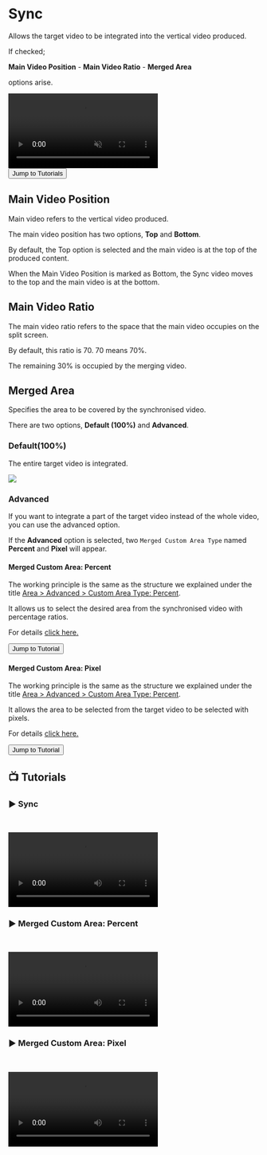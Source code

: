 

# Sync

Allows the target video to be integrated into the vertical video produced.

If checked;

**Main Video Position** - **Main Video Ratio** - **Merged Area**

options arise.


<video autoPlay muted loop controls>
  <source src="https://forum.ve3.plus/assets/files/2024-04-28/docs-english/esitle.mp4" type="video/mp4" />
  Your browser does not support the video tag.
</video>


<Link href={`/hitgun/factory/sync#-tutorials`}>
  <div className="responsive-table__row" style={{ textAlign: 'center' }}>
    <div className="responsive-table__item">
      <button
        className="responsive-table__button button button--secondary"
        style={{
          width: '100%',  // Genişliği %100 olarak ayarlandı
          marginTop: 14,
          padding: 12,
          backgroundColor: '#00AAFF',
          borderRadius: 8,
          color: '#fff',
          fontSize: '1.1rem',
          textDecoration: 'none',
          cursor: 'pointer',
          userSelect: 'none'
        }}
      >
        Jump to Tutorials  
      </button>
    </div>
  </div>
</Link>

## Main Video Position

Main video refers to the vertical video produced.

The main video position has two options, **Top** and **Bottom**.

By default, the Top option is selected and the main video is at the top of the produced content.

When the Main Video Position is marked as Bottom, the Sync video moves to the top and the main video is at the bottom.


## Main Video Ratio

The main video ratio refers to the space that the main video occupies on the split screen.

By default, this ratio is 70. 70 means 70%.

The remaining 30% is occupied by the merging video.


## Merged Area

Specifies the area to be covered by the synchronised video.

There are two options, **Default (100%)** and **Advanced**.


### Default(100%)

The entire target video is integrated.


<Image src={esitle} width={425} height={600} />



### Advanced

If you want to integrate a part of the target video instead of the whole video, you can use the advanced option.

If the **Advanced** option is selected, two ``Merged Custom Area Type`` named **Percent** and **Pixel** will appear.


#### Merged Custom Area: Percent

The working principle is the same as the structure we explained under the title [Area > Advanced > Custom Area Type: Percent](area/advanced#custom-area-type-percent).


It allows us to select the desired area from the synchronised video with percentage ratios.


For details [click here.](area/advanced#custom-area-type-percent)

<Link href={`/hitgun/factory/area/advanced#%EF%B8%8F-custom-area-type-percent`}>
  <div className="responsive-table__row" style={{ textAlign: 'center' }}>
    <div className="responsive-table__item">
      <button
        className="responsive-table__button button button--secondary"
        style={{
          width: '100%',  // Genişliği %100 olarak ayarlandı
          marginTop: 14,
          padding: 12,
          backgroundColor: '#8C00D1',
          borderRadius: 8,
          color: '#fff',
          fontSize: '1.1rem',
          textDecoration: 'none',
          cursor: 'pointer',
          userSelect: 'none'
        }}
      >
        Jump to Tutorial
      </button>
    </div>
  </div>
</Link>

#### Merged Custom Area: Pixel

The working principle is the same as the structure we explained under the title [Area > Advanced > Custom Area Type: Percent](area/advanced#custom-area-type-pixel).


It allows the area to be selected from the target video to be selected with pixels.


For details [click here.](area/advanced#custom-area-type-pixel)

<Link href={`/hitgun/factory/sync#%EF%B8%8F-merged-custom-area-pixel`}>
  <div className="responsive-table__row" style={{ textAlign: 'center' }}>
    <div className="responsive-table__item">
      <button
        className="responsive-table__button button button--secondary"
        style={{
          width: '100%',  // Genişliği %100 olarak ayarlandı
          marginTop: 14,
          padding: 12,
          backgroundColor: '#8C00D1',
          borderRadius: 8,
          color: '#fff',
          fontSize: '1.1rem',
          textDecoration: 'none',
          cursor: 'pointer',
          userSelect: 'none'
        }}
      >
        Jump to Tutorial
      </button>
    </div>
  </div>
</Link>

## 📺 Tutorials

### ▶️ Sync
    

<video controls>
  <source src="https://forum.ve3.plus/assets/files/2024-04-28/docs-english-tutorials/fabrika-alan-esitle.mp4" type="video/mp4" />
  Your browser does not support the video tag.
</video>

### ▶️ Merged Custom Area: Percent
    

<video controls>
  <source src="https://forum.ve3.plus/assets/files/2024-04-28/docs-english-tutorials/fabrika-alan-esitle-gelismis-yuzde.mp4" type="video/mp4" />
  Your browser does not support the video tag.
</video>

### ▶️ Merged Custom Area: Pixel
    

<video controls>
  <source src="https://forum.ve3.plus/assets/files/2024-04-28/docs-english-tutorials/fabrika-alan-esitle-gelismis-pixel.mp4" type="video/mp4" />
  Your browser does not support the video tag.
</video>